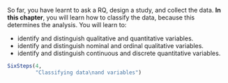 ::: {.objectivesBox .objectives data-latex="{iconmonstr-target-4-240.png}"}
So far, you have learnt to ask a RQ, design a study, and collect the data.
**In this chapter**, you will learn how to classify the data, because this determines the analysis.
You will learn to:

* identify and distinguish qualitative and quantitative variables.
* identify and distinguish nominal and ordinal qualitative variables.
* identify and distinguish continuous and discrete quantitative variables.
:::


```r
SixSteps(4, 
         "Classifying data\nand variables") 
```